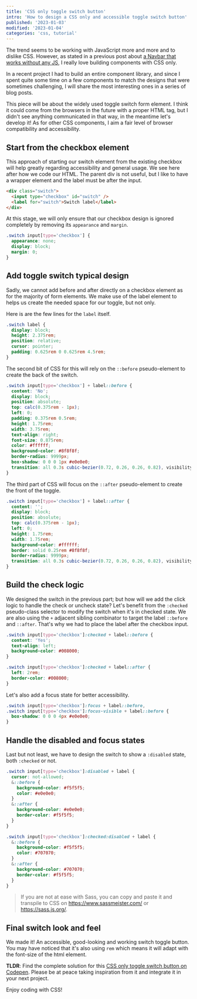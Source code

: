```yaml
---
title: 'CSS only toggle switch button'
intro: 'How to design a CSS only and accessible toggle switch button'
published: '2023-01-03'
modified: '2023-01-04'
categories: 'css, tutorial'
---
```



The trend seems to be working with JavaScript more and more and to dislike CSS. However, as stated in a previous post about [a Navbar that works without any JS](/blog/css-only-responsive-navbar), I really love building components with CSS only.

In a recent project I had to build an entire component library, and since I spent quite some time on a few components to match the designs that were sometimes challenging, I will share the most interesting ones in a series of blog posts.

This piece will be about the widely used toggle switch form element. I think it could come from the browsers in the future with a proper HTML tag, but I didn't see anything communicated in that way, in the meantime let's develop it! As for other CSS components, I aim a fair level of browser compatibility and accessibility.

## Start from the checkbox element

This approach of starting our switch element from the existing checkbox will help greatly regarding accessibility and general usage. We see here after how we code our HTML. The parent div is not useful, but I like to have a wrapper element and the label must be after the input.

```html
<div class="switch">
  <input type="checkbox" id="switch" />
  <label for="switch">Switch label</label>
</div>
```

At this stage, we will only ensure that our checkbox design is ignored completely by removing its `appearance` and `margin`.

```scss
.switch input[type='checkbox'] {
  appearance: none;
  display: block;
  margin: 0;
}
```

## Add toggle switch typical design

Sadly, we cannot add before and after directly on a checkbox element as for the majority of form elements. We make use of the label element to helps us create the needed space for our toggle, but not only.

Here is are the few lines for the `label` itself.

```scss
.switch label {
  display: block;
  height: 2.375rem;
  position: relative;
  cursor: pointer;
  padding: 0.625rem 0 0.625rem 4.5rem;
}
```

The second bit of CSS for this will rely on the `::before` pseudo-element to create the back of the switch.

```scss
.switch input[type='checkbox'] + label::before {
  content: 'No';
  display: block;
  position: absolute;
  top: calc(0.375rem - 1px);
  left: 0;
  padding: 0.375rem 0.5rem;
  height: 1.75rem;
  width: 3.75rem;
  text-align: right;
  font-size: 0.875rem;
  color: #ffffff;
  background-color: #8f8f8f;
  border-radius: 9999px;
  box-shadow: 0 0 0 1px #e0e0e0;
  transition: all 0.3s cubic-bezier(0.72, 0.26, 0.26, 0.82), visibility 0s;
}
```

The third part of CSS will focus on the `::after` pseudo-element to create the front of the toggle.

```scss
.switch input[type='checkbox'] + label::after {
  content: '';
  display: block;
  position: absolute;
  top: calc(0.375rem - 1px);
  left: 0;
  height: 1.75rem;
  width: 1.75rem;
  background-color: #ffffff;
  border: solid 0.25rem #8f8f8f;
  border-radius: 9999px;
  transition: all 0.3s cubic-bezier(0.72, 0.26, 0.26, 0.82), visibility 0s;
}
```

## Build the check logic

We designed the switch in the previous part; but how will we add the click logic to handle the check or uncheck state? Let's benefit from the `:checked` pseudo-class selector to modify the switch when it's in checked state. We are also using the `+` adjacent sibling combinator to target the label `::before` and `::after`. That's why we had to place the label after the checkbox input.

```scss
.switch input[type='checkbox']:checked + label::before {
  content: 'Yes';
  text-align: left;
  background-color: #008000;
}

.switch input[type='checkbox']:checked + label::after {
  left: 2rem;
  border-color: #008000;
}
```

Let's also add a focus state for better accessibility.

```scss
.switch input[type='checkbox']:focus + label::before,
.switch input[type='checkbox']:focus-visible + label::before {
  box-shadow: 0 0 0 4px #e0e0e0;
}
```

## Handle the disabled and focus states

Last but not least, we have to design the switch to show a `:disabled` state, both `:checked` or not.

```scss
.switch input[type='checkbox']:disabled + label {
  cursor: not-allowed;
  &::before {
    background-color: #f5f5f5;
    color: #e0e0e0;
  }
  &::after {
    background-color: #e0e0e0;
    border-color: #f5f5f5;
  }
}

.switch input[type='checkbox']:checked:disabled + label {
  &::before {
    background-color: #f5f5f5;
    color: #707070;
  }
  &::after {
    background-color: #707070;
    border-color: #f5f5f5;
  }
}
```

> If you are not at ease with Sass, you can copy and paste it and transpile to CSS on <a href="https://www.sassmeister.com/" target="_blank">https://www.sassmeister.com/</a> or <a href="https://sass.js.org/" target="_blank">https://sass.js.org/</a>.

## Final switch look and feel

We made it! An accessible, good-looking and working switch toggle button. You may have noticed that it's also using `rem` which means it will adapt with the font-size of the html element.

**TLDR**: Find the complete solution for this <a href="https://codepen.io/beumsk/pen/xxzyNxP" target="_blank">CSS only toggle switch button on Codepen</a>. Please be at peace taking inspiration from it and integrate it in your next project.

<Codepen pen="xxzyNxP" title="CSS only toggle switch button on Codepen" />

Enjoy coding with CSS!


